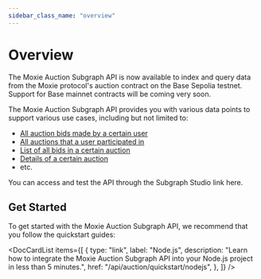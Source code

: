 ```yaml
---
sidebar_class_name: "overview"
---
```



# Overview

The Moxie Auction Subgraph API is now available to index and query data from the Moxie protocol's auction contract on the Base Sepolia testnet. Support for Base mainnet contracts will be coming very soon.

The Moxie Auction Subgraph API provides you with various data points to support various use cases, including but not limited to:

- [All auction bids made by a certain user](./03-users/01-get-users-auction-bids.mdx)
- [All auctions that a user participated in](./03-users/02-get-all-auctions-participated-by-certain-user.mdx)
- [List of all bids in a certain auction](./05-bids/01-get-all-bids-on-certain-auction.mdx)
- [Details of a certain auction](./04-auctions/02-get-details-of-certain-auction.mdx)
- etc.

You can access and test the API through the Subgraph Studio link <Link to={url.auction_subgraphs_legacy}>here</Link>.

## Get Started

To get started with the Moxie Auction Subgraph API, we recommend that you follow the quickstart guides:

<DocCardList
  items={[
    {
      type: "link",
      label: "Node.js",
      description:
        "Learn how to integrate the Moxie Auction Subgraph API into your Node.js project in less than 5 minutes.",
      href: "/api/auction/quickstart/nodejs",
    },
  ]}
/>
